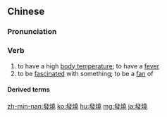 {{also|发烧}}
==Chinese==
{{zh-forms|s=发烧}}

===Pronunciation===
{{zh-pron
|m=fāshāo
|c=faat3 siu1
|h=pfs=fat-sêu
|ma=y
|mn=hoat-sio
|cat=v
}}

===Verb===
{{zh-verb}}

# to have a high [[body temperature]]; to have a [[fever]]
# to be [[fascinated]] with something; to be a [[fan]] of

====Derived terms====
{{zh-der|發燒友}}

{{zh-cat|Beginning}}

[[zh-min-nan:發燒]]
[[ko:發燒]]
[[hu:發燒]]
[[mg:發燒]]
[[ja:發燒]]